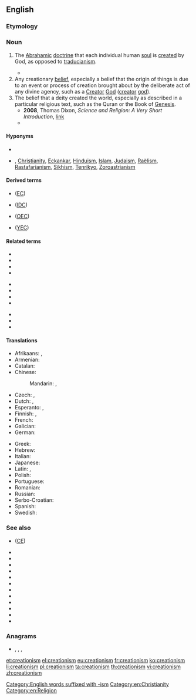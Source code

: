==English==
{{wikipedia}}

===Etymology===
{{suffix|creation|ism|lang=en}}

===Noun===
{{en-noun|-|s}}

# {{lb|en|theology}} The [[Abrahamic]] [[doctrine]] that each individual human [[soul]] is [[create]]d by God, as opposed to [[traducianism]].
#* {{quote-book|title=The Doctrine of the Incarnation of our Lord Jesus Christ, in its relation to Mankind and to the Church|author=[[w:Robert Isaac Wilberforce|Robert Wilberforce]]|year=1848|passage=the preservation of the race of man is made to grow out of that quickening impulse, which we call the life of humanity. This notion, which was called Traducianism by the schoolmen (the system opposed to it being termed '''Creatianism''' {{SIC}})}}
# Any creationary [[belief]], especially a belief that the origin of things is due to an event or process of creation brought about by the deliberate act of any divine agency, such as a [[Creator]] [[God]] ([[creator]] [[god]]).
# The belief that a deity created the world, especially as described in a particular religious text, such as the Quran or the Book of [[Genesis]].
#* '''2008''', Thomas Dixon, ''Science and Religion: A Very Short Introduction'', [http://books.google.co.uk/books?id=qpT3QAVZ9nsC&pg=PT137&dq=%22 link]
#* {{quote-book|title=Natural science and religion, 2 lectures‎|page=89|author=[[w:Asa Gray|Asa Gray]]|year=1880|passage=It must be reasonably clear to all who have taken pains to understand the matter that the true issue as regards design is not between Darwinism and direct '''Creationism''', but between design and fortuity, between any intention or intellectual cause and no intention nor predicable first cause.}}

====Hyponyms====
* {{l|en|intelligent design}}
* {{l|en|Bahá'í Faith}},‎ [[Christianity]],‎ [[Eckankar]],‎ [[Hinduism]],‎ [[Islam]],‎ [[Judaism]],‎ [[Raëlism]],‎ [[Rastafarianism]],‎ [[Sikhism]],‎ [[Tenrikyo]],‎ [[Zoroastrianism]]

====Derived terms====
{{der-top}}
* {{l|en|evolutionary creationism}} ([[EC]])
* {{l|en|intelligent-design creationism}} ([[IDC]])
{{der-mid}}
* {{l|en|old-earth creationism}} ([[OEC]])
* {{l|en|young-earth creationism}} ([[YEC]])
{{der-bottom}}

====Related terms====
{{rel-top3}}
* {{l|en|create}}
* {{l|en|creation}}
* {{l|en|creationary}}
* {{l|en|creationary evolutionism}}
{{rel-mid3}}
* {{l|en|creationary evolutionist}}
* {{l|en|creationary science}}
* {{l|en|creationist}}
* {{l|en|creationistic}}
{{rel-mid3}}
* {{l|en|creationistically}}
* {{l|en|creation science}}
* {{l|en|creator}}
{{rel-bottom}}

====Translations====
{{trans-top|any creationary theory or belief system}}
* Afrikaans: {{t|af|kreasionisme}}, {{t|af|skeppingsleer}}
* Armenian: {{t|hy|կրեացիոնիզմ}}
* Catalan: {{t|ca|creacionisme|m}}
* Chinese:
*: Mandarin: {{t|cmn|神創論|sc=Hani}}, {{t|cmn|神创论|tr=shénchuànglùn|sc=Hani}}
* Czech: {{t|cs|kreacionismus|m}}, {{t|cs|kreacionalismus|m}} {{qualifier|uncommon}}
* Dutch: {{t+|nl|creationisme|n}}, {{t|nl|scheppingsleer|m}}
* Esperanto: {{t|eo|kreismo}}, {{t|eo|kreacio}}
* Finnish: {{t+|fi|kreationismi}}, {{t|fi|luomisusko}}
* French: {{t+|fr|créationnisme|m}}
* Galician: {{t|gl|creacionismo|m}}
* German: {{t+|de|Kreationismus|m}}
{{trans-mid}}
* Greek: {{t+|el|δημιουργισμός|m}}
* Hebrew: {{t+|he|בריאתנות|f|tr=briatanut}}
* Italian: {{t+|it|creazionismo|m}}
* Japanese: {{t|ja|創造論|tr=そうぞうろん, sōzōron}}
* Latin: {{t|la|demiurgismus|m}}, {{t|la|creationismus|m}}
* Polish: {{t+|pl|kreacjonizm|m}}
* Portuguese: {{t+|pt|criacionismo|m}}
* Romanian: {{t+|ro|creaționism|n}}
* Russian: {{t+|ru|креациони́зм|m}}
* Serbo-Croatian: {{t+|sh|kreacionizam|m}}
* Spanish: {{t|es|creacionismo|m}}
* Swedish: {{t|sv|kreationism|c}}
{{trans-bottom}}

===See also===
* {{l|en|creationary evolutionism}} ([[CE]])
* {{l|en|evolution}}
* {{l|en|evolutionary}}
* {{l|en|evolutionary biology}}
* {{l|en|evolutionary creationist}}
* {{l|en|evolutionary psychology}}
* {{l|en|evolutionary science}}
* {{l|en|evolutionism}}
* {{l|en|evolutionist}}
* {{l|en|evolution science}}
* {{l|en|intelligent designer}}
* {{l|en|intelligent designism}}
* {{l|en|intelligent designist}}

===Anagrams===
* {{l|en|anisometric}}, {{l|en|marcionites}}, {{l|en|miscreation}}, {{l|en|romanticise}}

[[Category:English words suffixed with -ism]]
[[Category:en:Christianity]]
[[Category:en:Religion]]

[[et:creationism]]
[[el:creationism]]
[[eu:creationism]]
[[fr:creationism]]
[[ko:creationism]]
[[li:creationism]]
[[pl:creationism]]
[[ta:creationism]]
[[th:creationism]]
[[vi:creationism]]
[[zh:creationism]]
